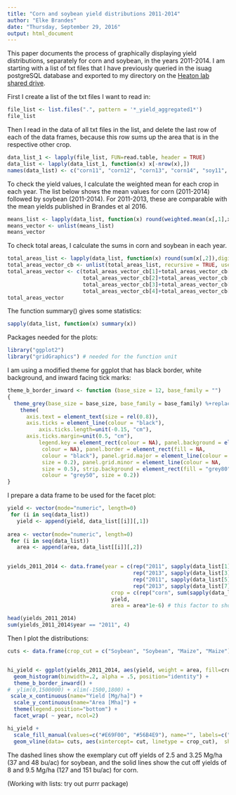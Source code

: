 ```yaml
---
title: "Corn and soybean yield distributions 2011-2014"
author: "Elke Brandes"
date: "Thursday, September 29, 2016"
output: html_document
---
```


This paper documents the process of graphically displaying yield distributions, separately for corn and soybean, in the years 2011-2014. I am starting with a list of txt files that I have previously queried in the isuag postgreSQL database and exported to my directory on the [Heaton lab shared drive](.).

First I create a list of the txt files I want to read in:
```r
file_list <- list.files(".", pattern = '*_yield_aggregated1*')
file_list
```

Then I read in the data of all txt files in the list, and delete the last row of each of the data frames, because this row sums up the area that is in the respective other crop.
```r
data_list_1 <- lapply(file_list, FUN=read.table, header = TRUE)
data_list <- lapply(data_list_1, function(x) x[-nrow(x),])
names(data_list) <- c("corn11", "corn12", "corn13", "corn14", "soy11", "soy12", "soy13", "soy14")
```

To check the yield values, I calculate the weighted mean for each crop in each year. The list below shows the mean values for corn (2011-2014) followed by soybean (2011-2014). For 2011-2013, these are comparable with the mean yields published in Brandes et al 2016.
```r
means_list <- lapply(data_list, function(x) round(weighted.mean(x[,1],x[,2]),digits=2))
means_vector <- unlist(means_list)
means_vector
```

To check total areas, I calculate the sums in corn and soybean in each year. 
```r
total_areas_list <- lapply(data_list, function(x) round(sum(x[,2]),digits=2))
total_areas_vector_cb <- unlist(total_areas_list, recursive = TRUE, use.names = TRUE)
total_areas_vector <- c(total_areas_vector_cb[1]+total_areas_vector_cb[5], 
                        total_areas_vector_cb[2]+total_areas_vector_cb[6], 
                        total_areas_vector_cb[3]+total_areas_vector_cb[7], 
                        total_areas_vector_cb[4]+total_areas_vector_cb[8])
total_areas_vector  
```

The function summary() gives some statistics:
```r
sapply(data_list, function(x) summary(x))
```

Packages needed for the plots:
```r
library("ggplot2")
library("gridGraphics") # needed for the function unit
```

I am using a modified theme for ggplot that has black border, white background, and inward facing tick marks:
```r
theme_b_border_inward <- function (base_size = 12, base_family = "") 
{
  theme_grey(base_size = base_size, base_family = base_family) %+replace% 
    theme(
      axis.text = element_text(size = rel(0.8)), 
      axis.ticks = element_line(colour = "black"),
          axis.ticks.length=unit(-0.15, "cm"),
      axis.ticks.margin=unit(0.5, "cm"),
          legend.key = element_rect(colour = NA), panel.background = element_rect(fill = "white", 
           colour = NA), panel.border = element_rect(fill = NA, 
           colour = "black"), panel.grid.major = element_line(colour = NA, 
           size = 0.2), panel.grid.minor = element_line(colour = NA, 
           size = 0.5), strip.background = element_rect(fill = "grey80", 
           colour = "grey50", size = 0.2))
}
```

I prepare a data frame to be used for the facet plot:
```r
yield <- vector(mode="numeric", length=0)
 for (i in seq(data_list))
   yield <- append(yield, data_list[[i]][,1])
  
area <- vector(mode="numeric", length=0)
 for (i in seq(data_list))
   area <- append(area, data_list[[i]][,2])

   
yields_2011_2014 <- data.frame(year = c(rep("2011", sapply(data_list[1],nrow)), rep("2012", sapply(data_list[2],nrow)), 
                                        rep("2013", sapply(data_list[3],nrow)), rep("2014", sapply(data_list[4],nrow)),
                                        rep("2011", sapply(data_list[5],nrow)), rep("2012", sapply(data_list[6],nrow)), 
                                        rep("2013", sapply(data_list[7],nrow)), rep("2014", sapply(data_list[8],nrow))),
                                 crop = c(rep("corn", sum(sapply(data_list[1:4],nrow))), rep("soy", sum(sapply(data_list[5:8],nrow)))), 
                                 yield,                             
                                 area = area*1e-6) # this factor to show Mha

head(yields_2011_2014)
sum(yields_2011_2014$year == "2011", 4)
```

Then I plot the distributions:
```r
cuts <- data.frame(crop_cut = c("Soybean", "Soybean", "Maize", "Maize"), cut = c(2.5,3.25,8,9.5))


hi_yield <- ggplot(yields_2011_2014, aes(yield, weight = area, fill=crop)) + 
  geom_histogram(binwidth=.2, alpha = .5, position="identity") +
  theme_b_border_inward() +
#  ylim(0,1500000) + xlim(-1500,1800) +
 scale_x_continuous(name="Yield [Mg/ha]") +
  scale_y_continuous(name="Area [Mha]") +
  theme(legend.position="bottom") +
  facet_wrap( ~ year, ncol=2) 

hi_yield +
  scale_fill_manual(values=c("#E69F00", "#56B4E9"), name="", labels=c("Maize","Soybean")) +
  geom_vline(data= cuts, aes(xintercept= cut, linetype = crop_cut),  show_guide = FALSE) 

```

The dashed lines show the exemplary cut off yields of 2.5 and 3.25 Mg/ha (37 and 48 bu/ac) for soybean, and the solid lines show the cut off yields of 8 and 9.5 Mg/ha (127 and 151 bu/ac) for corn.


(Working with lists: try out purrr package)